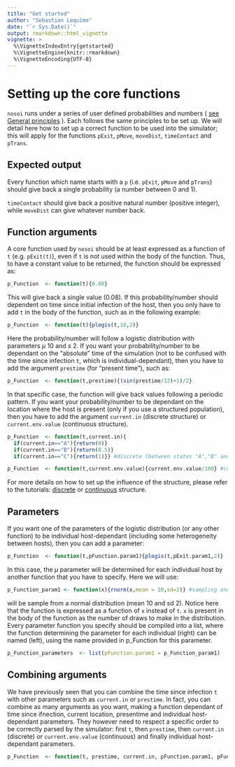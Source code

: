 ```yaml
---
title: "Get started"
author: "Sebastian Lequime"
date: "`r Sys.Date()`"
output: rmarkdown::html_vignette
vignette: >
  %\VignetteIndexEntry{getstarted}
  %\VignetteEngine{knitr::rmarkdown}
  %\VignetteEncoding{UTF-8}
---
```


# Setting up the core functions

`nosoi` runs under a series of user defined probabilities and numbers ( [see General principles](nosoi.html#essential-building-blocs-3-probabilities-and-2-numbers) ). Each follows the same principles to be set up. We will detail here how to set up a correct function to be used into the simulator; this will apply for the functions `pExit`, `pMove`, `moveDist`, `timeContact` and `pTrans`.

## Expected output

Every function which name starts with a `p` (i.e. `pExit`, `pMove` and `pTrans`) should give back a single probability (a number between 0 and 1). 

`timeContact` should give back a positive natural number (positive integer), while `moveDist` can give whatever number back.

## Function arguments

A core function used by `nosoi` should be at least expressed as a function of `t` (e.g. `pExit(t)`), even if `t` is not used within the body of the function. 
Thus, to have a constant value to be returned, the function should be expressed as:

```r
p_Function  <- function(t){0.08}
```

This will give back a single value (0.08). 
If this probability/number should dependent on time since initial infection of the host, then you only have to add `t` in the body of the function, such as in the following example:

```r
p_Function  <- function(t){plogis(t,10,2)}
```

Here the probability/number will follow a logistic distribution with parameters $\mu$ 10 and $s$ 2.
If you want your probability/number to be dependant on the "absolute" time of the simulation (not to be confused with the time since infection `t`, which is individual-dependant), then you have to add the argument `prestime` (for "present time"), such as:

```r
p_Function  <- function(t,prestime){(sin(prestime/12)+1)/2}
```

In that specific case, the function will give back values following a periodic pattern.
If you want your probability/number to be dependant on the location where the host is present (only if you use a structured population), then you have to add the argument `current.in` (discrete structure) or `current.env.value` (continuous structure).

```r
p_Function  <- function(t,current.in){
  if(current.in=="A"){return(0)}
  if(current.in=="B"){return(0.5)}
  if(current.in=="C"){return(1)}} #discrete (between states "A","B" and "C")

p_Function  <- function(t,current.env.value){current.env.value/100} #continuous
```

For more details on how to set up the influence of the structure, please refer to the tutorials: [discrete](single-host-discrete.html) or [continuous](single-host-continuous.html) structure.

## Parameters

If you want one of the parameters of the logistic distribution (or any other function) to be individual host-dependant (including some heterogeneity between hosts), then you can add a parameter:

```r
p_Function  <- function(t,pFunction.param1){plogis(t,pExit.param1,2)}
```

In this case, the $\mu$ parameter will be determined for each individual host by another function that you have to specify. Here we will use:

```r
p_Function_param1 <- function(x){rnorm(x,mean = 10,sd=2)} #sampling one parameter for each infected individual
```

\mu will be sample from a normal distribution (mean 10 and sd 2). Notice here that the function is expressed as a function of `x` instead of `t`. `x` is present in the body of the function as the number of draws to make in the distribution. Every parameter function you specify should be compiled into a list, where the function determining the parameter for each individual (right) can be named (left), using the name provided in p_Function for this parameter.

```r
p_Function_parameters  <- list(pFunction.param1 = p_Function_param1)
```

## Combining arguments

We have previously seen that you can combine the time since infection `t` with other parameters such as `current.in` or `prestime`. In fact, you can combine as many arguments as you want, making a function dependant of time since ifnection, current location, presentime and individual host-dependant parameters. They however need to respect a specific order to be correctly parsed by the simulator: first `t`, then `prestime`, then `current.in` (discrete) or `current.env.value` (continuous) and finally individual host-dependant parameters.

```r
p_Function  <- function(t, prestime, current.in, pFunction.param1, pFunction.param2,...){}
```
